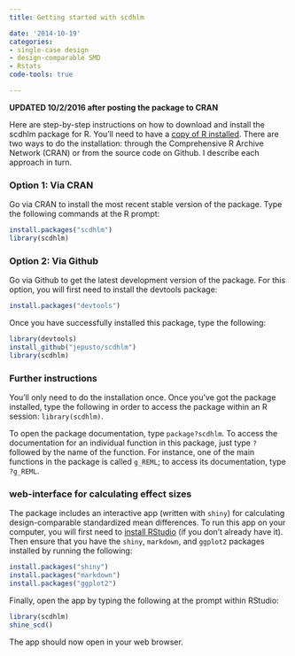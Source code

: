 ```yaml
---
title: Getting started with scdhlm

date: '2014-10-19'
categories:
- single-case design
- design-comparable SMD
- Rstats
code-tools: true

---
```


**UPDATED 10/2/2016 after posting the package to CRAN**

Here are step-by-step instructions on how to download and install the scdhlm package for R. You'll need to have a [copy of R installed](http://cran.us.r-project.org/). There are two ways to do the installation: through the Comprehensive R Archive Network (CRAN) or from the source code on Github. I describe each approach in turn.

### Option 1: Via CRAN

Go via CRAN to install the most recent stable version of the package. Type the following commands at the R prompt:

```r
install.packages("scdhlm")
library(scdhlm)
```

### Option 2: Via Github

Go via Github to get the latest development version of the package. For this option, you will first need to install the devtools package:

```r
install.packages("devtools")
```

Once you have successfully installed this package, type the following:

```r
library(devtools)
install_github("jepusto/scdhlm")
library(scdhlm)
```

### Further instructions

You'll only need to do the installation once. Once you've got the package installed, type the following in order to access the package within an R session: `library(scdhlm)`. 

To open the package documentation, type `package?scdhlm`. To access the documentation for an individual function in this package, just type `?` followed by the name of the function. For instance, one of the main functions in the package is called `g_REML`; to access its documentation, type `?g_REML`.

### web-interface for calculating effect sizes

The package includes an interactive app (written with `shiny`) for calculating design-comparable standardized mean differences. To run this app on your computer, you will first need to [install RStudio](https://www.rstudio.com/products/rstudio/download/) (if you don't already have it). Then ensure that you have the `shiny`, `markdown`, and `ggplot2` packages installed by running the following:  
```r
install.packages("shiny")
install.packages("markdown")
install.packages("ggplot2")
```

Finally, open the app by typing the following at the prompt within RStudio:
```r
library(scdhlm)
shine_scd()
```

The app should now open in your web browser. 
